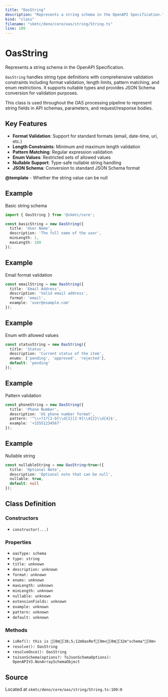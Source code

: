 ```yaml
---
title: "OasString"
description: "Represents a string schema in the OpenAPI Specification."
kind: "class"
filename: "skmtc/deno/core/oas/string/String.ts"
line: 109
---
```


# OasString

Represents a string schema in the OpenAPI Specification.

`OasString` handles string type definitions with comprehensive validation
constraints including format validation, length limits, pattern matching,
and enum restrictions. It supports nullable types and provides JSON Schema
conversion for validation purposes.

This class is used throughout the OAS processing pipeline to represent
string fields in API schemas, parameters, and request/response bodies.

## Key Features

- **Format Validation**: Support for standard formats (email, date-time, uri, etc.)
- **Length Constraints**: Minimum and maximum length validation
- **Pattern Matching**: Regular expression validation
- **Enum Values**: Restricted sets of allowed values
- **Nullable Support**: Type-safe nullable string handling
- **JSON Schema**: Conversion to standard JSON Schema format


**@template** - Whether the string value can be null


## Example

Basic string schema
```typescript
import { OasString } from '@skmtc/core';

const basicString = new OasString({
  title: 'User Name',
  description: 'The full name of the user',
  minLength: 1,
  maxLength: 100
});
```


## Example

Email format validation
```typescript
const emailString = new OasString({
  title: 'Email Address',
  description: 'Valid email address',
  format: 'email',
  example: 'user@example.com'
});
```


## Example

Enum with allowed values
```typescript
const statusString = new OasString({
  title: 'Status',
  description: 'Current status of the item',
  enums: ['pending', 'approved', 'rejected'],
  default: 'pending'
});
```


## Example

Pattern validation
```typescript
const phoneString = new OasString({
  title: 'Phone Number',
  description: 'US phone number format',
  pattern: '^\\+?1?[2-9]\\d{2}[2-9]\\d{2}\\d{4}$',
  example: '+15551234567'
});
```


## Example

Nullable string
```typescript
const nullableString = new OasString<true>({
  title: 'Optional Note',
  description: 'Optional note that can be null',
  nullable: true,
  default: null
});
```

## Class Definition

### Constructors

- `constructor(...)`

### Properties

- `oasType: schema`
- `type: string`
- `title: unknown`
- `description: unknown`
- `format: unknown`
- `enums: unknown`
- `maxLength: unknown`
- `minLength: unknown`
- `nullable: unknown`
- `extensionFields: unknown`
- `example: unknown`
- `pattern: unknown`
- `default: unknown`

### Methods

- `isRef(): this is [0m[38;5;12mOasRef[0m<[0m[32m"schema"[0m>`
- `resolve(): OasString`
- `resolveOnce(): OasString`
- `toJsonSchema(options?: ToJsonSchemaOptions): OpenAPIV3.NonArraySchemaObject`

## Source

Located at `skmtc/deno/core/oas/string/String.ts:109:0`
